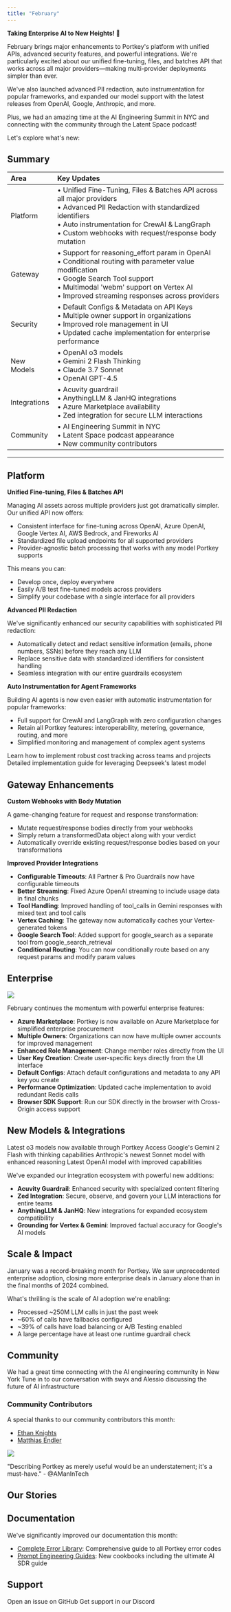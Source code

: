 ```yaml
---
title: "February"
---
```


**Taking Enterprise AI to New Heights! 🚀**

February brings major enhancements to Portkey's platform with unified APIs, advanced security features, and powerful integrations. We're particularly excited about our unified fine-tuning, files, and batches API that works across all major providers—making multi-provider deployments simpler than ever.

We've also launched advanced PII redaction, auto instrumentation for popular frameworks, and expanded our model support with the latest releases from OpenAI, Google, Anthropic, and more.

Plus, we had an amazing time at the AI Engineering Summit in NYC and connecting with the community through the Latent Space podcast!

Let's explore what's new:

## Summary

| Area | Key Updates |
| :-- | :-- |
| Platform | • Unified Fine-Tuning, Files & Batches API across all major providers<br/>• Advanced PII Redaction with standardized identifiers<br/>• Auto instrumentation for CrewAI & LangGraph<br/>• Custom webhooks with request/response body mutation |
| Gateway | • Support for reasoning_effort param in OpenAI<br/>• Conditional routing with parameter value modification<br/>• Google Search Tool support<br/>• Multimodal 'webm' support on Vertex AI<br/>• Improved streaming responses across providers |
| Security | • Default Configs & Metadata on API Keys<br/>• Multiple owner support in organizations<br/>• Improved role management in UI<br/>• Updated cache implementation for enterprise performance |
| New Models | • OpenAI o3 models<br/>• Gemini 2 Flash Thinking<br/>• Claude 3.7 Sonnet<br/>• OpenAI GPT-4.5 |
| Integrations | • Acuvity guardrail<br/>• AnythingLLM & JanHQ integrations<br/>• Azure Marketplace availability<br/>• Zed integration for secure LLM interactions |
| Community | • AI Engineering Summit in NYC<br/>• Latent Space podcast appearance<br/>• New community contributors |

---

## Platform

**Unified Fine-tuning, Files & Batches API**

Managing AI assets across multiple providers just got dramatically simpler. Our unified API now offers:

- Consistent interface for fine-tuning across OpenAI, Azure OpenAI, Google Vertex AI, AWS Bedrock, and Fireworks AI
- Standardized file upload endpoints for all supported providers
- Provider-agnostic batch processing that works with any model Portkey supports

This means you can:
- Develop once, deploy everywhere
- Easily A/B test fine-tuned models across providers
- Simplify your codebase with a single interface for all providers

**Advanced PII Redaction**

We've significantly enhanced our security capabilities with sophisticated PII redaction:

- Automatically detect and redact sensitive information (emails, phone numbers, SSNs) before they reach any LLM
- Replace sensitive data with standardized identifiers for consistent handling
- Seamless integration with our entire guardrails ecosystem

**Auto Instrumentation for Agent Frameworks**

Building AI agents is now even easier with automatic instrumentation for popular frameworks:

- Full support for CrewAI and LangGraph with zero configuration changes
- Retain all Portkey features: interoperability, metering, governance, routing, and more
- Simplified monitoring and management of complex agent systems

<CardGroup cols={2}>
<Card title="Track Costs Using Metadata" href="/guides/use-cases/track-costs-using-metadata">
Learn how to implement robust cost tracking across teams and projects
</Card>
<Card title="Deepseek R1 Guide" href="/guides/use-cases/deepseek-r1">
Detailed implementation guide for leveraging Deepseek's latest model
</Card>
</CardGroup>

## Gateway Enhancements

**Custom Webhooks with Body Mutation**

A game-changing feature for request and response transformation:
- Mutate request/response bodies directly from your webhooks
- Simply return a transformedData object along with your verdict
- Automatically override existing request/response bodies based on your transformations

**Improved Provider Integrations**

- **Configurable Timeouts**: All Partner & Pro Guardrails now have configurable timeouts
- **Better Streaming**: Fixed Azure OpenAI streaming to include usage data in final chunks
- **Tool Handling**: Improved handling of tool_calls in Gemini responses with mixed text and tool calls
- **Vertex Caching**: The gateway now automatically caches your Vertex-generated tokens
- **Google Search Tool**: Added support for google_search as a separate tool from google_search_retrieval
- **Conditional Routing**: You can now conditionally route based on any request params and modify param values

## Enterprise

<Frame>
<img src="/images/changelog/testimonial-analytical-monk.png" />
</Frame>

February continues the momentum with powerful enterprise features:

- **Azure Marketplace**: Portkey is now available on Azure Marketplace for simplified enterprise procurement
- **Multiple Owners**: Organizations can now have multiple owner accounts for improved management
- **Enhanced Role Management**: Change member roles directly from the UI
- **User Key Creation**: Create user-specific keys directly from the UI interface
- **Default Configs**: Attach default configurations and metadata to any API key you create
- **Performance Optimization**: Updated cache implementation to avoid redundant Redis calls
- **Browser SDK Support**: Run our SDK directly in the browser with Cross-Origin access support

## New Models & Integrations

<CardGroup cols={2}>
<Card title="OpenAI o3 Models">
Latest o3 models now available through Portkey
</Card>
<Card title="Gemini 2 Flash Thinking">
Access Google's Gemini 2 Flash with thinking capabilities
</Card>
<Card title="Claude 3.7 Sonnet">
Anthropic's newest Sonnet model with enhanced reasoning
</Card>
<Card title="OpenAI GPT-4.5">
Latest OpenAI model with improved capabilities
</Card>
</CardGroup>

We've expanded our integration ecosystem with powerful new additions:

- **Acuvity Guardrail**: Enhanced security with specialized content filtering
- **Zed Integration**: Secure, observe, and govern your LLM interactions for entire teams
- **AnythingLLM & JanHQ**: New integrations for expanded ecosystem compatibility
- **Grounding for Vertex & Gemini**: Improved factual accuracy for Google's AI models

## Scale & Impact

January was a record-breaking month for Portkey. We saw unprecedented enterprise adoption, closing more enterprise deals in January alone than in the final months of 2024 combined.

What's thrilling is the scale of AI adoption we're enabling: 

- Processed ~250M LLM calls in just the past week
- ~60% of calls have fallbacks configured
- ~39% of calls have load balancing or A/B Testing enabled
- A large percentage have at least one runtime guardrail check

## Community

<CardGroup cols={2}>
<Card title="AI Engineering Summit NYC" href="https://x.com/aiDotEngineer/status/1886419969526919564">
We had a great time connecting with the AI engineering community in New York
</Card>
<Card title="Latent Space Podcast" href="https://www.youtube.com/watch?v=-rSbvS0qLqY">
Tune in to our conversation with swyx and Alessio discussing the future of AI infrastructure
</Card>
</CardGroup>

### Community Contributors

A special thanks to our community contributors this month:
- [Ethan Knights](https://github.com/ethanknights)
- [Matthias Endler](https://github.com/mre)

<Frame>
<img src="/images/changelog/aman-testimonial.jpeg" />
</Frame>

"Describing Portkey as merely useful would be an understatement; it's a must-have." - @AManInTech

## Our Stories

<Card icon="chart-line" title="The State of AI FinOps 2025: Key Insights from FinOps Foundation's Latest Report" href="https://portkey.ai/blog/the-state-of-ai-finops-2025-key-insights-from-finops-foundations-latest-report/" horizontal />

## Documentation

We've significantly improved our documentation this month:

- [Complete Error Library](https://portkey.ai/docs/api-reference/inference-api/error-codes): Comprehensive guide to all Portkey error codes
- [Prompt Engineering Guides](https://portkey.ai/docs/guides/prompts): New cookbooks including the ultimate AI SDR guide

## Support

<CardGroup cols={2}>
<Card title="Need Help?" icon="bug" href="https://github.com/Portkey-AI/gateway/issues">
Open an issue on GitHub
</Card>
<Card title="Join Us" icon="discord" href="https://portkey.wiki/community">
Get support in our Discord
</Card>
</CardGroup>